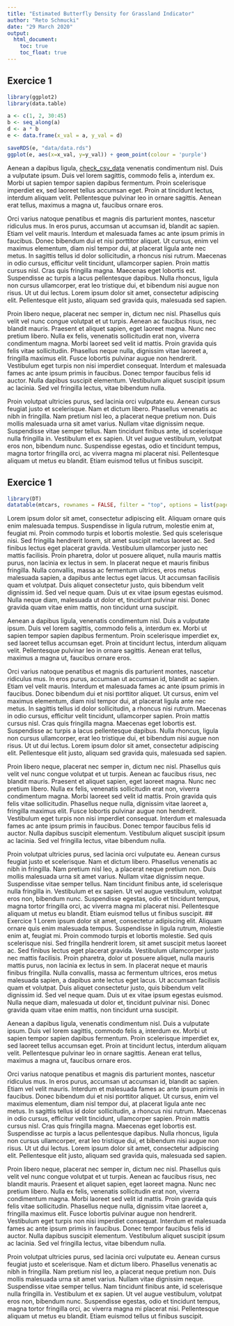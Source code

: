 ```yaml
---
title: "Estimated Butterfly Density for Grassland Indicator"
author: "Reto Schmucki"
date: "29 March 2020"
output:
  html_document:
    toc: true
    toc_float: true
---
```


## Exercice 1

``` r
library(ggplot2)
library(data.table)

a <- c(1, 2, 30:45)
b <- seq_along(a)
d <- a * b
e <- data.frame(x_val = a, y_val = d)

saveRDS(e, "data/data.rds")
ggplot(e, aes(x=x_val, y=y_val)) + geom_point(colour = 'purple')
```

Aenean a dapibus ligula, [check_csv_data](data/data.rds) venenatis condimentum nisl. Duis a vulputate ipsum. Duis vel lorem sagittis, commodo felis a, interdum ex. Morbi ut sapien tempor sapien dapibus fermentum. Proin scelerisque imperdiet ex, sed laoreet tellus accumsan eget. Proin at tincidunt lectus, interdum aliquam velit. Pellentesque pulvinar leo in ornare sagittis. Aenean erat tellus, maximus a magna ut, faucibus ornare eros.

Orci varius natoque penatibus et magnis dis parturient montes, nascetur ridiculus mus. In eros purus, accumsan ut accumsan id, blandit ac sapien. Etiam vel velit mauris. Interdum et malesuada fames ac ante ipsum primis in faucibus. Donec bibendum dui et nisi porttitor aliquet. Ut cursus, enim vel maximus elementum, diam nisl tempor dui, at placerat ligula ante nec metus. In sagittis tellus id dolor sollicitudin, a rhoncus nisi rutrum. Maecenas in odio cursus, efficitur velit tincidunt, ullamcorper sapien. Proin mattis cursus nisl. Cras quis fringilla magna. Maecenas eget lobortis est. Suspendisse ac turpis a lacus pellentesque dapibus. Nulla rhoncus, ligula non cursus ullamcorper, erat leo tristique dui, et bibendum nisi augue non risus. Ut ut dui lectus. Lorem ipsum dolor sit amet, consectetur adipiscing elit. Pellentesque elit justo, aliquam sed gravida quis, malesuada sed sapien.

Proin libero neque, placerat nec semper in, dictum nec nisl. Phasellus quis velit vel nunc congue volutpat et ut turpis. Aenean ac faucibus risus, nec blandit mauris. Praesent et aliquet sapien, eget laoreet magna. Nunc nec pretium libero. Nulla ex felis, venenatis sollicitudin erat non, viverra condimentum magna. Morbi laoreet sed velit id mattis. Proin gravida quis felis vitae sollicitudin. Phasellus neque nulla, dignissim vitae laoreet a, fringilla maximus elit. Fusce lobortis pulvinar augue non hendrerit. Vestibulum eget turpis non nisi imperdiet consequat. Interdum et malesuada fames ac ante ipsum primis in faucibus. Donec tempor faucibus felis id auctor. Nulla dapibus suscipit elementum. Vestibulum aliquet suscipit ipsum ac lacinia. Sed vel fringilla lectus, vitae bibendum nulla.

Proin volutpat ultricies purus, sed lacinia orci vulputate eu. Aenean cursus feugiat justo et scelerisque. Nam et dictum libero. Phasellus venenatis ac nibh in fringilla. Nam pretium nisl leo, a placerat neque pretium non. Duis mollis malesuada urna sit amet varius. Nullam vitae dignissim neque. Suspendisse vitae semper tellus. Nam tincidunt finibus ante, id scelerisque nulla fringilla in. Vestibulum et ex sapien. Ut vel augue vestibulum, volutpat eros non, bibendum nunc. Suspendisse egestas, odio et tincidunt tempus, magna tortor fringilla orci, ac viverra magna mi placerat nisi. Pellentesque aliquam ut metus eu blandit. Etiam euismod tellus ut finibus suscipit.

## Exercice 1

``` r
library(DT)
datatable(mtcars, rownames = FALSE, filter = "top", options = list(pageLength = 5, scrollX = T))
```

Lorem ipsum dolor sit amet, consectetur adipiscing elit. Aliquam ornare quis enim malesuada tempus. Suspendisse in ligula rutrum, molestie enim at, feugiat mi. Proin commodo turpis et lobortis molestie. Sed quis scelerisque nisi. Sed fringilla hendrerit lorem, sit amet suscipit metus laoreet ac. Sed finibus lectus eget placerat gravida. Vestibulum ullamcorper justo nec mattis facilisis. Proin pharetra, dolor ut posuere aliquet, nulla mauris mattis purus, non lacinia ex lectus in sem. In placerat neque et mauris finibus fringilla. Nulla convallis, massa ac fermentum ultrices, eros metus malesuada sapien, a dapibus ante lectus eget lacus. Ut accumsan facilisis quam et volutpat. Duis aliquet consectetur justo, quis bibendum velit dignissim id. Sed vel neque quam. Duis ut ex vitae ipsum egestas euismod. Nulla neque diam, malesuada ut dolor et, tincidunt pulvinar nisi. Donec gravida quam vitae enim mattis, non tincidunt urna suscipit.

Aenean a dapibus ligula, venenatis condimentum nisl. Duis a vulputate ipsum. Duis vel lorem sagittis, commodo felis a, interdum ex. Morbi ut sapien tempor sapien dapibus fermentum. Proin scelerisque imperdiet ex, sed laoreet tellus accumsan eget. Proin at tincidunt lectus, interdum aliquam velit. Pellentesque pulvinar leo in ornare sagittis. Aenean erat tellus, maximus a magna ut, faucibus ornare eros.

Orci varius natoque penatibus et magnis dis parturient montes, nascetur ridiculus mus. In eros purus, accumsan ut accumsan id, blandit ac sapien. Etiam vel velit mauris. Interdum et malesuada fames ac ante ipsum primis in faucibus. Donec bibendum dui et nisi porttitor aliquet. Ut cursus, enim vel maximus elementum, diam nisl tempor dui, at placerat ligula ante nec metus. In sagittis tellus id dolor sollicitudin, a rhoncus nisi rutrum. Maecenas in odio cursus, efficitur velit tincidunt, ullamcorper sapien. Proin mattis cursus nisl. Cras quis fringilla magna. Maecenas eget lobortis est. Suspendisse ac turpis a lacus pellentesque dapibus. Nulla rhoncus, ligula non cursus ullamcorper, erat leo tristique dui, et bibendum nisi augue non risus. Ut ut dui lectus. Lorem ipsum dolor sit amet, consectetur adipiscing elit. Pellentesque elit justo, aliquam sed gravida quis, malesuada sed sapien.

Proin libero neque, placerat nec semper in, dictum nec nisl. Phasellus quis velit vel nunc congue volutpat et ut turpis. Aenean ac faucibus risus, nec blandit mauris. Praesent et aliquet sapien, eget laoreet magna. Nunc nec pretium libero. Nulla ex felis, venenatis sollicitudin erat non, viverra condimentum magna. Morbi laoreet sed velit id mattis. Proin gravida quis felis vitae sollicitudin. Phasellus neque nulla, dignissim vitae laoreet a, fringilla maximus elit. Fusce lobortis pulvinar augue non hendrerit. Vestibulum eget turpis non nisi imperdiet consequat. Interdum et malesuada fames ac ante ipsum primis in faucibus. Donec tempor faucibus felis id auctor. Nulla dapibus suscipit elementum. Vestibulum aliquet suscipit ipsum ac lacinia. Sed vel fringilla lectus, vitae bibendum nulla.

Proin volutpat ultricies purus, sed lacinia orci vulputate eu. Aenean cursus feugiat justo et scelerisque. Nam et dictum libero. Phasellus venenatis ac nibh in fringilla. Nam pretium nisl leo, a placerat neque pretium non. Duis mollis malesuada urna sit amet varius. Nullam vitae dignissim neque. Suspendisse vitae semper tellus. Nam tincidunt finibus ante, id scelerisque nulla fringilla in. Vestibulum et ex sapien. Ut vel augue vestibulum, volutpat eros non, bibendum nunc. Suspendisse egestas, odio et tincidunt tempus, magna tortor fringilla orci, ac viverra magna mi placerat nisi. Pellentesque aliquam ut metus eu blandit. Etiam euismod tellus ut finibus suscipit.
## Exercice 1
Lorem ipsum dolor sit amet, consectetur adipiscing elit. Aliquam ornare quis enim malesuada tempus. Suspendisse in ligula rutrum, molestie enim at, feugiat mi. Proin commodo turpis et lobortis molestie. Sed quis scelerisque nisi. Sed fringilla hendrerit lorem, sit amet suscipit metus laoreet ac. Sed finibus lectus eget placerat gravida. Vestibulum ullamcorper justo nec mattis facilisis. Proin pharetra, dolor ut posuere aliquet, nulla mauris mattis purus, non lacinia ex lectus in sem. In placerat neque et mauris finibus fringilla. Nulla convallis, massa ac fermentum ultrices, eros metus malesuada sapien, a dapibus ante lectus eget lacus. Ut accumsan facilisis quam et volutpat. Duis aliquet consectetur justo, quis bibendum velit dignissim id. Sed vel neque quam. Duis ut ex vitae ipsum egestas euismod. Nulla neque diam, malesuada ut dolor et, tincidunt pulvinar nisi. Donec gravida quam vitae enim mattis, non tincidunt urna suscipit.

Aenean a dapibus ligula, venenatis condimentum nisl. Duis a vulputate ipsum. Duis vel lorem sagittis, commodo felis a, interdum ex. Morbi ut sapien tempor sapien dapibus fermentum. Proin scelerisque imperdiet ex, sed laoreet tellus accumsan eget. Proin at tincidunt lectus, interdum aliquam velit. Pellentesque pulvinar leo in ornare sagittis. Aenean erat tellus, maximus a magna ut, faucibus ornare eros.

Orci varius natoque penatibus et magnis dis parturient montes, nascetur ridiculus mus. In eros purus, accumsan ut accumsan id, blandit ac sapien. Etiam vel velit mauris. Interdum et malesuada fames ac ante ipsum primis in faucibus. Donec bibendum dui et nisi porttitor aliquet. Ut cursus, enim vel maximus elementum, diam nisl tempor dui, at placerat ligula ante nec metus. In sagittis tellus id dolor sollicitudin, a rhoncus nisi rutrum. Maecenas in odio cursus, efficitur velit tincidunt, ullamcorper sapien. Proin mattis cursus nisl. Cras quis fringilla magna. Maecenas eget lobortis est. Suspendisse ac turpis a lacus pellentesque dapibus. Nulla rhoncus, ligula non cursus ullamcorper, erat leo tristique dui, et bibendum nisi augue non risus. Ut ut dui lectus. Lorem ipsum dolor sit amet, consectetur adipiscing elit. Pellentesque elit justo, aliquam sed gravida quis, malesuada sed sapien.

Proin libero neque, placerat nec semper in, dictum nec nisl. Phasellus quis velit vel nunc congue volutpat et ut turpis. Aenean ac faucibus risus, nec blandit mauris. Praesent et aliquet sapien, eget laoreet magna. Nunc nec pretium libero. Nulla ex felis, venenatis sollicitudin erat non, viverra condimentum magna. Morbi laoreet sed velit id mattis. Proin gravida quis felis vitae sollicitudin. Phasellus neque nulla, dignissim vitae laoreet a, fringilla maximus elit. Fusce lobortis pulvinar augue non hendrerit. Vestibulum eget turpis non nisi imperdiet consequat. Interdum et malesuada fames ac ante ipsum primis in faucibus. Donec tempor faucibus felis id auctor. Nulla dapibus suscipit elementum. Vestibulum aliquet suscipit ipsum ac lacinia. Sed vel fringilla lectus, vitae bibendum nulla.

Proin volutpat ultricies purus, sed lacinia orci vulputate eu. Aenean cursus feugiat justo et scelerisque. Nam et dictum libero. Phasellus venenatis ac nibh in fringilla. Nam pretium nisl leo, a placerat neque pretium non. Duis mollis malesuada urna sit amet varius. Nullam vitae dignissim neque. Suspendisse vitae semper tellus. Nam tincidunt finibus ante, id scelerisque nulla fringilla in. Vestibulum et ex sapien. Ut vel augue vestibulum, volutpat eros non, bibendum nunc. Suspendisse egestas, odio et tincidunt tempus, magna tortor fringilla orci, ac viverra magna mi placerat nisi. Pellentesque aliquam ut metus eu blandit. Etiam euismod tellus ut finibus suscipit.

